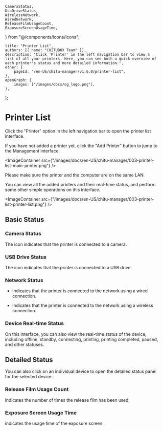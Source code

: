 	CameraStatus,
	UsbDriveStatus,
	WirelessNetwork,
	WiredNetwork,
	ReleaseFilmUsageCount,
	ExposureScreenUsageTime,
} from "@/components/icons/Icons";

	title: "Printer List",
	authors: [{ name: "CHITUBOX Team" }],
	description: "Click 'Printer' in the left navigation bar to view a list of all your printers. Here, you can see both a quick overview of each printer's status and more detailed information.",
	other: {
		pageId: "/en-US/chitu-manager/v1.0.0/printer-list",
	},
	openGraph: {
		images: ["/images/docs/og_logo.png"],
	},
};

# Printer List

Click the "Printer" option in the left navigation bar to open the printer list interface.

If you have not added a printer yet, click the "Add Printer" button to jump to the <Link href="/en-US/chitu-manager/latest/ui-and-features/management">Management</Link> interface.

<ImageContainer
	src={"/images/docs/en-US/chitu-manager/003-printer-list-main-printer.png"}
/>

<Admonition type="note">
	Please make sure the printer and the computer are on the same LAN.
</Admonition>

You can view all the added printers and their real-time status, and perform some other simple <Link href="/en-US/chitu-manager/latest/ui-and-features/operations">operations</Link> on this interface.

<ImageContainer
	src={"/images/docs/en-US/chitu-manager/003-printer-list-printer-list.png"}
/>

## Basic Status

### Camera Status

The <CameraStatus /> icon indicates that the printer is connected to a camera.

### USB Drive Status

The <UsbDriveStatus /> icon indicates that the printer is connected to a USB drive.

### Network Status

-   <WiredNetwork /> indicates that the printer is connected to the network
    using a wired connection.

-   <WirelessNetwork /> indicates that the printer is connected to the network
    using a wireless connection.

### Device Real-time Status

On this interface, you can also view the real-time status of the device, including offline, standby, connecting, printing, printing completed, paused, and other statuses.

## Detailed Status

You can also click on an individual device to open the detailed status panel for the selected device.

### Release Film Usage Count

<ReleaseFilmUsageCount /> indicates the number of times the release film has
been used.

### Exposure Screen Usage Time

<ExposureScreenUsageTime /> indicates the usage time of the exposure screen.
